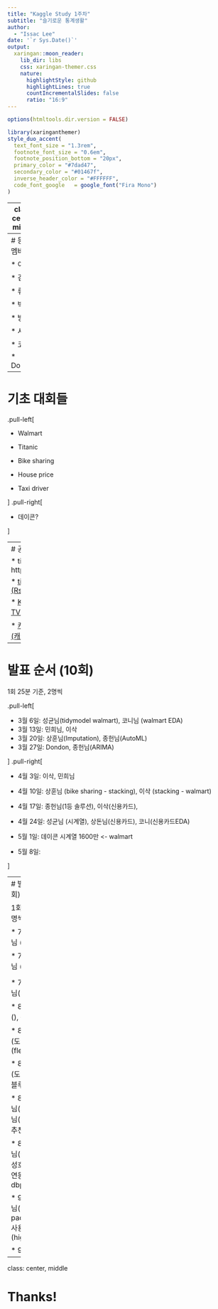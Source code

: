 ```yaml
---
title: "Kaggle Study 1주차"
subtitle: "슬기로운 통계생활"  
author: 
  - "Issac Lee"
date: '`r Sys.Date()`'
output:
  xaringan::moon_reader:
    lib_dir: libs
    css: xaringan-themer.css
    nature:
      highlightStyle: github
      highlightLines: true
      countIncrementalSlides: false
      ratio: "16:9"
---
```


```r
options(htmltools.dir.version = FALSE)
```

```r
library(xaringanthemer)
style_duo_accent(
  text_font_size = "1.3rem",
  footnote_font_size = "0.6em",
  footnote_position_bottom = "20px",
  primary_color = "#7dad47",
  secondary_color = "#01467f",
  inverse_header_color = "#FFFFFF",
  code_font_google   = google_font("Fira Mono")
)
```

---
class: center, middle

# 운영방법

---
# 등록 멤버

* 이삭

* 김종헌

* 류성균

* 박상훈

* 방태모

* 서민희

* 코니

* Dondon 



---
# 기초 대회들


.pull-left[

* Walmart

* Titanic

* Bike sharing

* House price

* Taxi driver


]
.pull-right[

* 데이콘?

]


---
# 공부 및 발표 자료

* tidymodels: https://www.tmwr.org/

* [tidymodels code (Rstudio - Julia Silge)](https://www.youtube.com/channel/UCTTBgWyJl2HrrhQOOc710kA)

* [Kaggler-tv (Kaggler TV - 이정윤)](https://github.com/kaggler-tv/dku-kaggle-class?fbclid=IwAR3FPIvFUhwF2TrZnSpxAec0rMsGVz3mX_-y87vJ5KqWYN4WNMXV9QTxaDo)

* [캐글 타이타닉 데이터 (캐글 코리아 - 이유한)](https://youtube.com/playlist?list=PLC_wC_PMBL5Owf0FCwIFjcFPk5Yuy1heT)

---

# 발표 순서 (10회)

1회 25분 기준, 2명씩

.pull-left[

* 3월 6일: 성균님(tidymodel walmart), 코니님 (walmart EDA)
* 3월 13일: 민희님, 이삭
* 3월 20일: 상훈님(Imputation), 종헌님(AutoML)
* 3월 27일: Dondon, 종헌님(ARIMA)

]
.pull-right[

* 4월 3일: 이삭, 민희님
* 4월 10일: 상훈님 (bike sharing - stacking), 이삭 (stacking - walmart) 
* 4월 17일: 종헌님(1등 솔루션), 이삭(신용카드),
* 4월 24일: 성균님 (시계열), 상돈님(신용카드), 코니(신용카드EDA)

* 5월 1일: 데이콘 시계열 1600만 <- walmart

* 5월 8일:

]

---
# 발표 순서 (10회)

1회 25분 기준, 2명씩

* 7월 11일: 코니님 (), 

* 7월 18일: 상훈님 (), 

<!-- 도연님() -->

* 7월 25일: 돈돈님(), 성호님()

* 8월 1일: 이삭(), 종진님()

* 8월 8일: 이삭(도커), 상민님(flexdashboard)

* 8월 15일: 이삭(도커), 코니님(테블루)

* 8월 22일: 돈돈님(샤이니), 종헌님(선호도 조사, 추천시스템)

* 8월 29일: 상훈님(블로그 다운), 성호님 (SQL & R 연동 소개, dbplyr)

* 9월 12일: 돈돈님(packrat, pacman, renv 사용법), 코니님(highcharter~!)

* 9월 



---

class: center, middle

# Thanks!